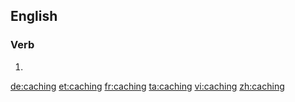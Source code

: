 ==English==

===Verb===
{{head|en}}

# {{present participle of|cache|lang=en}}

[[de:caching]]
[[et:caching]]
[[fr:caching]]
[[ta:caching]]
[[vi:caching]]
[[zh:caching]]